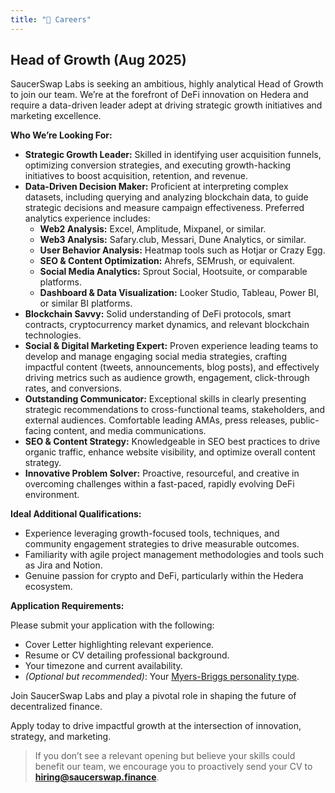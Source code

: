 ```yaml
---
title: "👔 Careers"
---
```


## Head of Growth (Aug 2025)

SaucerSwap Labs is seeking an ambitious, highly analytical Head of Growth to join our team. We’re at the forefront of DeFi innovation on Hedera and require a data-driven leader adept at driving strategic growth initiatives and marketing excellence.

**Who We’re Looking For:**

- **Strategic Growth Leader:** Skilled in identifying user acquisition funnels, optimizing conversion strategies, and executing growth-hacking initiatives to boost acquisition, retention, and revenue.
- **Data-Driven Decision Maker:** Proficient at interpreting complex datasets, including querying and analyzing blockchain data, to guide strategic decisions and measure campaign effectiveness. Preferred analytics experience includes:
  - **Web2 Analysis:** Excel, Amplitude, Mixpanel, or similar.
  - **Web3 Analysis:** Safary.club, Messari, Dune Analytics, or similar.
  - **User Behavior Analysis:** Heatmap tools such as Hotjar or Crazy Egg.
  - **SEO & Content Optimization:** Ahrefs, SEMrush, or equivalent.
  - **Social Media Analytics:** Sprout Social, Hootsuite, or comparable platforms.
  - **Dashboard & Data Visualization:** Looker Studio, Tableau, Power BI, or similar BI platforms.
- **Blockchain Savvy:** Solid understanding of DeFi protocols, smart contracts, cryptocurrency market dynamics, and relevant blockchain technologies.
- **Social & Digital Marketing Expert:** Proven experience leading teams to develop and manage engaging social media strategies, crafting impactful content (tweets, announcements, blog posts), and effectively driving metrics such as audience growth, engagement, click-through rates, and conversions.
- **Outstanding Communicator:** Exceptional skills in clearly presenting strategic recommendations to cross-functional teams, stakeholders, and external audiences. Comfortable leading AMAs, press releases, public-facing content, and media communications.
- **SEO & Content Strategy:** Knowledgeable in SEO best practices to drive organic traffic, enhance website visibility, and optimize overall content strategy.
- **Innovative Problem Solver:** Proactive, resourceful, and creative in overcoming challenges within a fast-paced, rapidly evolving DeFi environment.

**Ideal Additional Qualifications:**

- Experience leveraging growth-focused tools, techniques, and community engagement strategies to drive measurable outcomes.
- Familiarity with agile project management methodologies and tools such as Jira and Notion.
- Genuine passion for crypto and DeFi, particularly within the Hedera ecosystem.

**Application Requirements:**

Please submit your application with the following:

- Cover Letter highlighting relevant experience.
- Resume or CV detailing professional background.
- Your timezone and current availability.
- _(Optional but recommended)_: Your [Myers-Briggs personality type](https://www.16personalities.com/).

Join SaucerSwap Labs and play a pivotal role in shaping the future of decentralized finance.

Apply today to drive impactful growth at the intersection of innovation, strategy, and marketing.

> If you don’t see a relevant opening but believe your skills could benefit our team, we encourage you to proactively send your CV to [**hiring@saucerswap.finance**](mailto:hiring@saucerswap.finance).